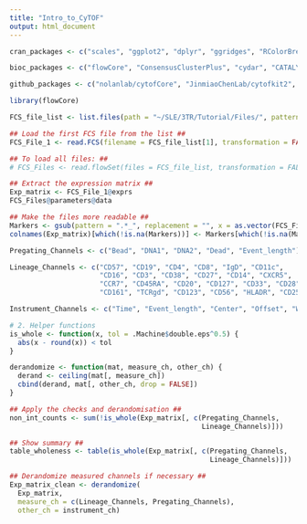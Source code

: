 ```yaml
---
title: "Intro_to_CyTOF"
output: html_document
---
```


```r

cran_packages <- c("scales", "ggplot2", "dplyr", "ggridges", "RColorBrewer", "MASS", "Rtsne", "kohonen", "miscTools", "gplots", "Radviz", "igraph", "statmod", "devtools", "uwot", "cowplot", "limma", "matrixcalc", "plotrix", "JPEN", "VCA")

bioc_packages <- c("flowCore", "ConsensusClusterPlus", "cydar", "CATALYST", "ncdfFlow", "edgeR", "HDCytoData")

github_packages <- c("nolanlab/cytofCore", "JinmiaoChenLab/cytofkit2", "cytolab/mem", "biosurf/cyCombine")

```

```r

library(flowCore)

```


```r

FCS_file_list <- list.files(path = "~/SLE/3TR/Tutorial/Files/", pattern = ".fcs", full.names = TRUE, ignore.case = TRUE)

## Load the first FCS file from the list ## 
FCS_File_1 <- read.FCS(filename = FCS_file_list[1], transformation = FALSE, truncate_max_range = FALSE)

## To load all files: ##
# FCS_Files <- read.flowSet(files = FCS_file_list, transformation = FALSE, truncate_max_range = FALSE)

## Extract the expression matrix ##
Exp_matrix <- FCS_File_1@exprs
FCS_Files@parameters@data

## Make the files more readable ##
Markers <- gsub(pattern = ".*_", replacement = "", x = as.vector(FCS_File_1@parameters@data$desc)) ## The tutorial has it with @ FCS_Files@parameters@data$desc
colnames(Exp_matrix)[which(!is.na(Markers))] <- Markers[which(!is.na(Markers))] ## Re do this with the tidyverse

```

```r

Pregating_Channels <- c("Bead", "DNA1", "DNA2", "Dead", "Event_length")

Lineage_Channels <- c("CD57", "CD19", "CD4", "CD8", "IgD", "CD11c",
                      "CD16", "CD3", "CD38", "CD27", "CD14", "CXCR5",
                      "CCR7", "CD45RA", "CD20", "CD127", "CD33", "CD28", 
                      "CD161", "TCRgd", "CD123", "CD56", "HLADR", "CD25")

Instrument_Channels <- c("Time", "Event_length", "Center", "Offset", "Width", "Residual")

```

```r

# 2. Helper functions
is_whole <- function(x, tol = .Machine$double.eps^0.5) {
  abs(x - round(x)) < tol
}

derandomize <- function(mat, measure_ch, other_ch) {
  derand <- ceiling(mat[, measure_ch])
  cbind(derand, mat[, other_ch, drop = FALSE])
}

## Apply the checks and derandomisation ##
non_int_counts <- sum(!is_whole(Exp_matrix[, c(Pregating_Channels, 
                                               Lineage_Channels)]))

## Show summary ##
table_wholeness <- table(is_whole(Exp_matrix[, c(Pregating_Channels, 
                                                 Lineage_Channels)]))

## Derandomize measured channels if necessary ##
Exp_matrix_clean <- derandomize(
  Exp_matrix,
  measure_ch = c(Lineage_Channels, Pregating_Channels),
  other_ch = instrument_ch)


```


